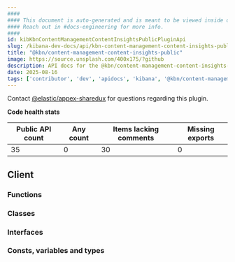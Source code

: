 ```yaml
---
####
#### This document is auto-generated and is meant to be viewed inside our experimental, new docs system.
#### Reach out in #docs-engineering for more info.
####
id: kibKbnContentManagementContentInsightsPublicPluginApi
slug: /kibana-dev-docs/api/kbn-content-management-content-insights-public
title: "@kbn/content-management-content-insights-public"
image: https://source.unsplash.com/400x175/?github
description: API docs for the @kbn/content-management-content-insights-public plugin
date: 2025-08-16
tags: ['contributor', 'dev', 'apidocs', 'kibana', '@kbn/content-management-content-insights-public']
---
```




Contact [@elastic/appex-sharedux](https://github.com/orgs/elastic/teams/appex-sharedux) for questions regarding this plugin.

**Code health stats**

| Public API count  | Any count | Items lacking comments | Missing exports |
|-------------------|-----------|------------------------|-----------------|
| 35 | 0 | 30 | 0 |

## Client

### Functions
<DocDefinitionList data={kbnContentManagementContentInsightsPublicObj.client.functions}/>

### Classes
<DocDefinitionList data={kbnContentManagementContentInsightsPublicObj.client.classes}/>

### Interfaces
<DocDefinitionList data={kbnContentManagementContentInsightsPublicObj.client.interfaces}/>

### Consts, variables and types
<DocDefinitionList data={kbnContentManagementContentInsightsPublicObj.client.misc}/>

